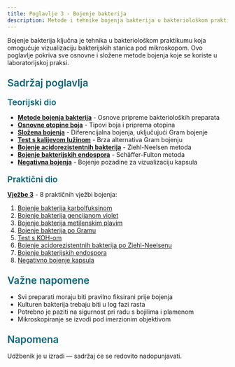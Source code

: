 ```yaml
---
title: Poglavlje 3 - Bojenje bakterija
description: Metode i tehnike bojenja bakterija u bakteriološkom praktikumu
---
```



Bojenje bakterija ključna je tehnika u bakteriološkom praktikumu koja omogućuje vizualizaciju bakterijskih stanica pod mikroskopom. Ovo poglavlje pokriva sve osnovne i složene metode bojenja koje se koriste u laboratorijskoj praksi.

<h3 style="color: #096279; font-size: 1.4rem; font-weight: 600; margin: 1.5rem 0 1rem 0;">Sadržaj poglavlja</h3>

<h4 style="color: #096279; font-size: 1.2rem; font-weight: 600; margin: 1.2rem 0 0.8rem 0;">Teorijski dio</h4>

- **[Metode bojenja bakterija](/poglavlje-3/metode-bojenja-bakterija/)** - Osnove pripreme bakterioloških preparata
- **[Osnovne otopine boja](/poglavlje-3/osnovne-otopine-boja/)** - Tipovi boja i priprema otopina
- **[Složena bojenja](/poglavlje-3/slozena-bojanja/)** - Diferencijalna bojenja, uključujući Gram bojenje
- **[Test s kalijevom lužinom](/poglavlje-3/test-s-kalijevom-luzinom/)** - Brza alternativa Gram bojenju
- **[Bojenje acidorezistentnih bakterija](/poglavlje-3/bojenje-acidorezistentnih-bakterija-po-ziehl-neelsenu/)** - Ziehl-Neelsen metoda
- **[Bojenje bakterijskih endospora](/poglavlje-3/bojenje-bakterijskih-endospora-po-schaffer-fultonu/)** - Schäffer-Fulton metoda
- **[Negativna bojenja](/poglavlje-3/negativna-bojenja/)** - Bojenje pozadine za vizualizaciju kapsula

<h4 style="color: #096279; font-size: 1.2rem; font-weight: 600; margin: 1.2rem 0 0.8rem 0;">Praktični dio</h4>

**[Vježbe 3](/poglavlje-3/vjezbe-3/)** - 8 praktičnih vježbi bojenja:

1. [Bojenje bakterija karbolfuksinom](/poglavlje-3/vjezba-3-1/)
2. [Bojenje bakterija gencijanom violet](/poglavlje-3/vjezba-3-2/)
3. [Bojenje bakterija metilenskim plavim](/poglavlje-3/vjezba-3-3/)
4. [Bojenje bakterija po Gramu](/poglavlje-3/vjezba-3-4/)
5. [Test s KOH-om](/poglavlje-3/vjezba-3-5/)
6. [Bojenje acidorezistentnih bakterija po Ziehl-Neelsenu](/poglavlje-3/vjezba-3-6/)
7. [Bojenje bakterijskih endospora](/poglavlje-3/vjezba-3-7/)
8. [Negativno bojenje kapsula](/poglavlje-3/vjezba-3-8/)

<h3 style="color: #096279; font-size: 1.4rem; font-weight: 600; margin: 1.5rem 0 1rem 0;">Važne napomene</h3>

- Svi preparati moraju biti pravilno fiksirani prije bojenja
- Kulturen bakterija trebaju biti u log fazi rasta
- Potrebno je paziti na sigurnost pri radu s bojilima i plamenom
- Mikroskopiranje se izvodi pod imerzionim objektivom

<h3 style="color: #096279; font-size: 1.4rem; font-weight: 600; margin: 1.5rem 0 1rem 0;">Napomena</h3>

Udžbenik je u izradi — sadržaj će se redovito nadopunjavati.